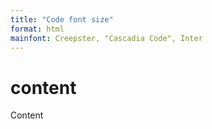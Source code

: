 ```yaml
---
title: "Code font size"
format: html
mainfont: Creepster, "Cascadia Code", Inter
---
```


# content

Content